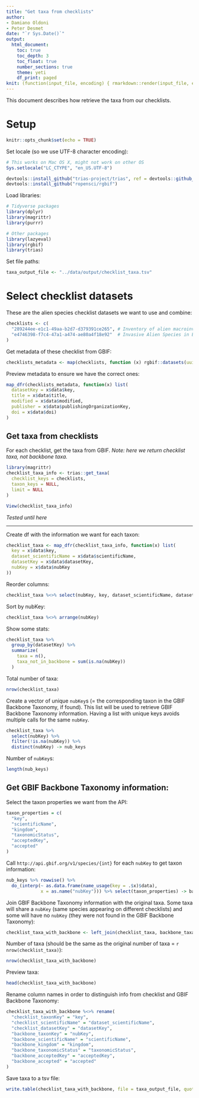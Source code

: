 ```yaml
---
title: "Get taxa from checklists"
author:
- Damiano Oldoni
- Peter Desmet
date: "`r Sys.Date()`"
output:
  html_document:
    toc: true
    toc_depth: 3
    toc_float: true
    number_sections: true
    theme: yeti
    df_print: paged
knit: (function(input_file, encoding) { rmarkdown::render(input_file, encoding = encoding, output_file = paste0("../docs/",sub(".Rmd", ".html", basename(input_file))))})
---
```


This document describes how retrieve the taxa from our checklists.

# Setup

```r
knitr::opts_chunk$set(echo = TRUE)
```

Set locale (so we use UTF-8 character encoding):

```r
# This works on Mac OS X, might not work on other OS
Sys.setlocale("LC_CTYPE", "en_US.UTF-8")
```

```r
devtools::install_github("trias-project/trias", ref = devtools::github_pull(3), force = TRUE) # Update once PR is accepted
devtools::install_github("ropensci/rgbif")
```

Load libraries:

```r
# Tidyverse packages
library(dplyr)
library(magrittr)
library(purrr)

# Other packages
library(lazyeval)
library(rgbif)
library(trias)
```

Set file paths:

```r
taxa_output_file <- "../data/output/checklist_taxa.tsv"
```

# Select checklist datasets

These are the alien species checklist datasets we want to use and combine:

```r
checklists <- c(
  "289244ee-e1c1-49aa-b2d7-d379391ce265", # Inventory of alien macroinvertebrates in Flanders, Belgium
  "e4746398-f7c4-47a1-a474-ae80a4f18e92"  # Invasive Alien Species in Belgium - HARMONIA database
)
```

Get metadata of these checklist from GBIF:

```r
checklists_metadata <- map(checklists, function (x) rgbif::datasets(uuid = x))
```

Preview metadata to ensure we have the correct ones:

```r
map_dfr(checklists_metadata, function(x) list(
  datasetKey = x$data$key,
  title = x$data$title,
  modified = x$data$modified,
  publisher = x$data$publishingOrganizationKey,
  doi = x$data$doi)
)
```

## Get taxa from checklists

For each checklist, get the taxa from GBIF. _Note: here we return checklist taxa, not backbone taxa._

```r
library(magrittr)
checklist_taxa_info <- trias::get_taxa(
  checklist_keys = checklists,
  taxon_keys = NULL,
  limit = NULL
)
```

```r
View(checklist_taxa_info)
```

_Tested until here_

---

Create df with the information we want for each taxon:

```r
checklist_taxa <- map_dfr(checklist_taxa_info, function(x) list(
  key = x$data$key,
  dataset_scientificName = x$data$scientificName,
  datasetKey = x$data$datasetKey,
  nubKey = x$data$nubKey
))
```

Reorder columns:

```r
checklist_taxa %<>% select(nubKey, key, dataset_scientificName, datasetKey)
```

Sort by nubKey:

```r
checklist_taxa %<>% arrange(nubKey)
```

Show some stats:

```r
checklist_taxa %>%
  group_by(datasetKey) %>%
  summarize(
    taxa = n(),
    taxa_not_in_backbone = sum(is.na(nubKey))
  )
```

Total number of taxa:

```r
nrow(checklist_taxa)
```

Create a vector of unique `nubKey`s (= the corresponding taxon in the GBIF Backbone Taxonomy, if found). This list will be used to retrieve GBIF Backbone Taxonomy information. Having a list with unique keys avoids multiple calls for the same `nubKey`.

```r
checklist_taxa %>%
  select(nubKey) %>%
  filter(!is.na(nubKey)) %>%
  distinct(nubKey) -> nub_keys
```

Number of `nubKey`s:

```r
length(nub_keys)
```

## Get GBIF Backbone Taxonomy information:

Select the taxon properties we want from the API:

```r
taxon_properties = c(
  "key",
  "scientificName",
  "kingdom",
  "taxonomicStatus",
  "acceptedKey",
  "accepted"
)
```

Call `http://api.gbif.org/v1/species/{int}` for each `nubKey` to get taxon information:

```r
nub_keys %>% rowwise() %>% 
  do_(interp(~ as.data.frame(name_usage(key = .$x)$data), 
             x = as.name("nubKey"))) %>% select(taxon_properties) -> backbone_taxa
```

Join GBIF Backbone Taxonomy information with the original taxa. Some taxa will share a `nubKey` (same species appearing on different checklists) and some will have no `nubKey` (they were not found in the GBIF Backbone Taxonomy):

```r
checklist_taxa_with_backbone <- left_join(checklist_taxa, backbone_taxa, by = c("nubKey" ="key"))
```

Number of taxa (should be the same as the original number of taxa = `r nrow(checklist_taxa)`):

```r
nrow(checklist_taxa_with_backbone)
```

Preview taxa:

```r
head(checklist_taxa_with_backbone)
```

Rename column names in order to distinguish info from checklist and GBIF Backbone Taxonomy:

```r
checklist_taxa_with_backbone %<>% rename(
  "checklist_taxonKey" = "key",
  "checklist_scientificName" = "dataset_scientificName",
  "checklist_datasetKey" = "datasetKey",
  "backbone_taxonKey" = "nubKey",
  "backbone_scientificName" = "scientificName",
  "backbone_kingdom" = "kingdom",
  "backbone_taxonomicStatus" = "taxonomicStatus",
  "backbone_acceptedKey" = "acceptedKey",
  "backbone_accepted" = "accepted"
)
```

Save taxa to a tsv file:

```r
write.table(checklist_taxa_with_backbone, file = taxa_output_file, quote = FALSE, sep = "\t", na = "",  row.names = FALSE)
```
